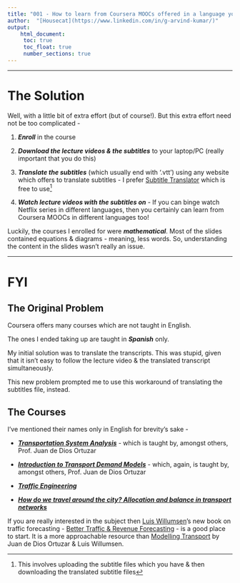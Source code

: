 ```yaml
---
title: "001 - How to learn from Coursera MOOCs offered in a language you don't understand?"
author:  "[Housecat](https://www.linkedin.com/in/g-arvind-kumar/)"
output: 
    html_document:
     toc: true
     toc_float: true
     number_sections: true
---
```


----

# The Solution {.tabset .tabset-fade .tabset-pills}

Well, with a little bit of extra effort (but of course!). But this extra effort need not be too complicated -

1. ***Enroll*** in the course

1. ***Download the lecture videos & the subtitles*** to your laptop/PC (really important that you do this)

1. ***Translate the subtitles*** (which usually end with '.vtt') using any website which offers to translate subtitles - I prefer [Subtitle Translator](https://subtitlestranslator.com/) which is free to use^[This involves uploading the subtitle files which you have & then downloading the translated subtitle files]

1. ***Watch lecture videos with the subtitles on*** - If you can binge watch Netflix series in different languages, then you certainly can learn from Coursera MOOCs in different languages too!

Luckily, the courses I enrolled for were ***mathematical***. Most of the slides contained equations & diagrams - meaning, less words. So, understanding the content in the slides wasn't really an issue.

----

# FYI

## The Original Problem

Coursera offers many courses which are not taught in English.

The ones I ended taking up are taught in ***Spanish*** only.

My initial solution was to translate the transcripts. This was stupid, given that it isn't easy to follow the lecture video & the translated transcript simultaneously. 

This new problem prompted me to use this workaround of translating the subtitles file, instead.

## The Courses

I've mentioned their names only in English for brevity's sake - 

- [***Transportation System Analysis***](https://www.coursera.org/learn/analisis-sistemas-de-transporte) - which is taught by, amongst others, Prof. Juan de Dios Ortuzar

- [***Introduction to Transport Demand Models***](https://www.coursera.org/learn/demanda-de-transporte) - which, again, is taught by, amongst others, Prof. Juan de Dios Ortuzar

- [***Traffic Engineering***](https://www.coursera.org/learn/ingenieria-trafico)

- [***How do we travel around the city? Allocation and balance in transport networks*** ](https://www.coursera.org/learn/equilibrio-redes-transporte)

If you are really interested in the subject then [Luis Willumsen](http://www.luiswillumsen.com/)'s new book on traffic forecasting - [Better Traffic & Revenue Forecasting](https://www.amazon.com/Better-Traffic-Revenue-Forecasting-Willumsen/dp/0992843308) - is a good place to start. It is a more approachable resource than [Modelling Transport](https://www.wiley.com/en-us/Modelling+Transport%2C+4th+Edition-p-9780470760390) by Juan de Dios Ortuzar & Luis Willumsen.